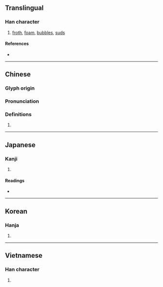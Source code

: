 {{character info/new}}
==Translingual==

===Han character===
{{Han char|rn=85|rad=水|as=05|sn=8|four=35190|canj=EDJ|ids=⿰氵末}}

# [[froth]], [[foam]], [[bubble]]s, [[suds]]

====References====
* {{Han ref|kx=0612.130|dkj=17235|dj=1006.010|hdz=31578.020|uh=6CAB|ud=27819|bh=AA6A|bd=43626}}

----

==Chinese==
{{zh-forms}}

===Glyph origin===
{{Han etym}}

===Pronunciation===
{{zh-pron
|m=mò
|c=mut6,mut3
|mn=ml:boa̍t/qz,xm,zz:boa̍h/kh:phoe̍h/tp:phe̍h
|mn_note=boa̍t - literary; boa̍h - vernacular; phoe̍h/phe̍h - 垡 is used in the Mainland
|h=pfs=
|md=
|w=
|mc=y
|oc=y
|cat=n
}}

===Definitions===
{{zh-hanzi}}

# {{rfdef|lang=zh}}

----

==Japanese==

===Kanji===
{{ja-kanji|grade=|rs=水05}}

# {{defn|lang=ja|sort=水05}}

====Readings====
* {{ja-readings|on=[[まつ]] (matsu), [[ばつ]] (batsu)|kun=[[あわ]] (awa), [[つばき]] (tsubaki)}}

----

==Korean==

===Hanja===
{{ko-hanja|hangeul=말|eumhun=|rv=mal|mr=mal|y=mal}}

# {{defn|lang=ko|sort=水05}}

----

==Vietnamese==

===Han character===
{{vi-readings|rs=水05| hanviet = [[mượt]], [[mát]], [[mạt]], [[mướt]]}}

# {{defn|lang=vi|sort=水05}}